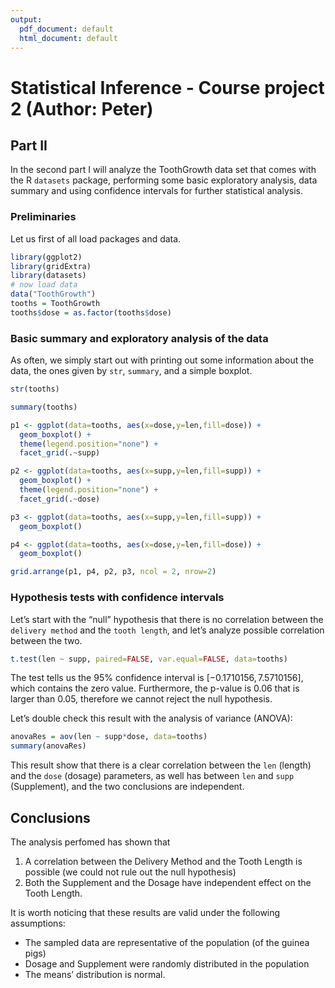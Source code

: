 ```yaml
---
output:
  pdf_document: default
  html_document: default
---
```


Statistical Inference - Course project 2 (Author: Peter)
========================================================

## Part II

In the second part I will analyze the ToothGrowth data set that comes with the R `datasets` package, performing some basic exploratory analysis, data summary and using confidence intervals for further statistical analysis.

### Preliminaries

Let us first of all load packages and data.

```r
library(ggplot2)
library(gridExtra)
library(datasets)
# now load data
data("ToothGrowth")
tooths = ToothGrowth
tooths$dose = as.factor(tooths$dose)
```

### Basic summary and exploratory analysis of the data

As often, we simply start out with printing out some information about the data, the ones given by `str`, `summary`, and a simple boxplot.

```r
str(tooths)
```

```r
summary(tooths)
```

```r
p1 <- ggplot(data=tooths, aes(x=dose,y=len,fill=dose)) +
  geom_boxplot() + 
  theme(legend.position="none") + 
  facet_grid(.~supp) 

p2 <- ggplot(data=tooths, aes(x=supp,y=len,fill=supp)) +
  geom_boxplot() + 
  theme(legend.position="none") + 
  facet_grid(.~dose) 

p3 <- ggplot(data=tooths, aes(x=supp,y=len,fill=supp)) +
  geom_boxplot()

p4 <- ggplot(data=tooths, aes(x=dose,y=len,fill=dose)) +
  geom_boxplot()

grid.arrange(p1, p4, p2, p3, ncol = 2, nrow=2)
```

### Hypothesis tests with confidence intervals

Let's start with the "null" hypothesis that there is no correlation between the `delivery method` and the `tooth length`, and let's analyze possible correlation between the two.

```r
t.test(len ~ supp, paired=FALSE, var.equal=FALSE, data=tooths)
```

The test tells us the 95% confidence interval is $[-0.1710156, 7.5710156]$, which contains the zero value. Furthermore, the p-value is 0.06 that is larger than 0.05, therefore we cannot reject the null hypothesis.

Let's double check this result with the analysis of variance (ANOVA):

```r
anovaRes = aov(len ~ supp*dose, data=tooths)
summary(anovaRes)
```

This result show that there is a clear correlation between the `len` (length) and the `dose` (dosage) parameters, as well has between `len` and `supp` (Supplement), and the two conclusions are independent.

Conclusions
-----------

The analysis perfomed has shown that

  1. A correlation between the Delivery Method and the Tooth Length is possible (we could not rule out the null hypothesis)
  2. Both the Supplement and the Dosage have independent effect on the Tooth Length.

It is worth noticing that these results are valid under the following assumptions:

  - The sampled data are representative of the population (of the guinea pigs)
  - Dosage and Supplement were randomly distributed in the population
  - The means' distribution is normal.